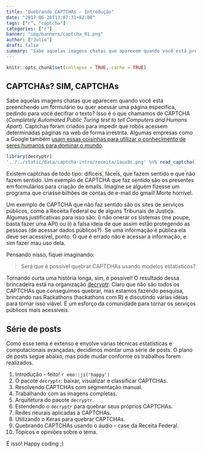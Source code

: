 ```yaml
---
title: "Quebrando CAPTCHAs - Introdução"
date: "2017-06-28T13:07:31+02:00"
tags: ["r", "captcha"]
categories: ["r"]
banner: "img/banners/captcha_01.png"
author: ["Julio"]
draft: false
summary: "Sabe aquelas imagens chatas que aparecem quando você está preenchendo um formulário ou quer acessar uma página específica, pedindo para você decifrar o texto? Isso é o que chamamos de CAPTCHA (Completely Automated Public Turing test to tell Computers and Humans Apart). Captchas foram criados para..."
---
```


```r
knitr::opts_chunk$set(collapse = TRUE, cache = TRUE)
```


## CAPTCHAs? SIM, CAPTCHAs

Sabe aquelas imagens chatas que aparecem quando você está preenchendo um formulário ou quer acessar uma página específica, pedindo para você decifrar o texto? Isso é o que chamamos de CAPTCHA (*Completely Automated Public Turing test to tell Computers and Humans Apart*). Captchas foram criados para impedir que robôs acessem determinadas páginas na web de forma irrestrita. Algumas empresas como a Google também [usam essas coisinhas para utilizar o conhecimento de seres humanos para dominar o mundo](https://www.google.com/recaptcha/intro/index.html).

```r
library(decryptr)
'../../static/data/captcha-intro/receita/1aux8c.png' %>% read_captcha() %>% plot()
```

Existem captchas de todo tipo: difíceis, fáceis, que fazem sentido e que não fazem sentido. Um exemplo de CAPTCHA que faz sentido são os presentes em formulários para criação de emails. Imagine se alguém fizesse um programa que criasse bilhões de contas de e-mail do gmail! Morte horrível.

Um exemplo de CAPTCHA que não faz sentido são os sites de serviços públicos, como a Receita Federal ou de alguns Tribunais de Justiça. Algumas justificativas para isso são: i) não onerar os sistemas (me poupe, basta fazer uma API) ou ii) a falsa ideia de que assim estão protegendo as pessoas (de acessar dados públicos?). Se uma informação é pública ela deve ser acessível, ponto. O que é errado não é acessar a informação, e sim fazer mau uso dela.

Pensando nisso, fiquei imaginando: 

> 
> Será que é possível quebrar CAPTCHAs usando modelos estatísticos? 
> 

Tornando curta uma história longa, sim, é possível! O resultado dessa brincadeira está na organização [decryptr](https://github.com/decryptr). Claro que não são todos os CAPTCHAs que conseguimos quebrar, mas estamos fazendo pesquisa, brincando nas Rackathons (hackathons com R) e discutindo várias ideias para tornar isso viável. É um esforço da comunidade para tornar os serviços públicos mais acessíveis.

## Série de posts

Como esse tema é extenso e envolve várias técnicas estatísticas e computacionais avançadas, decidimos montar uma série de posts. O plano de posts segue abaixo, mas pode mudar conforme os trabalhos forem realizados.

1. Introdução - feito! `r emo::ji('happy')`
1. O pacote `decryptr`: baixar, visualizar e classificar CAPTCHAs.
1. Resolvendo CAPTCHAs com segmentação manual.
1. Trabalhando com as imagens completas.
1. Arquitetura do pacote `decryptr`.
1. Estendendo o `decryptr` para quebrar seus próprios CAPTCHAs.
1. Redes neurais aplicadas a CAPTCHAs.
1. Utilizando o Keras para quebrar CAPTCHAs.
1. Quebrando CAPTCHAs usando o áudio - case da Receita Federal.
1. Tópicos e opiniões sobre o tema.

É isso! Happy coding ;)
